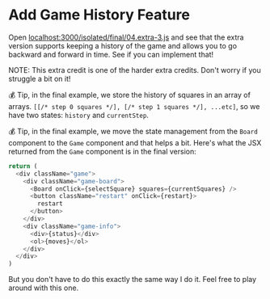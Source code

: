 # Add Game History Feature

Open
[localhost:3000/isolated/final/04.extra-3.js](http://localhost:3000/isolated/final/04.extra-3.js)
and see that the extra version supports keeping a history of the game and allows
you to go backward and forward in time. See if you can implement that!

NOTE: This extra credit is one of the harder extra credits. Don't worry if you
struggle a bit on it!

💰 Tip, in the final example, we store the history of squares in an array of
arrays. `[[/* step 0 squares */], [/* step 1 squares */], ...etc]`, so we have
two states: `history` and `currentStep`.

💰 Tip, in the final example, we move the state management from the `Board`
component to the `Game` component and that helps a bit. Here's what the JSX
returned from the `Game` component is in the final version:

```javascript
return (
  <div className="game">
    <div className="game-board">
      <Board onClick={selectSquare} squares={currentSquares} />
      <button className="restart" onClick={restart}>
        restart
      </button>
    </div>
    <div className="game-info">
      <div>{status}</div>
      <ol>{moves}</ol>
    </div>
  </div>
)
```

But you don't have to do this exactly the same way I do it. Feel free to play
around with this one.

